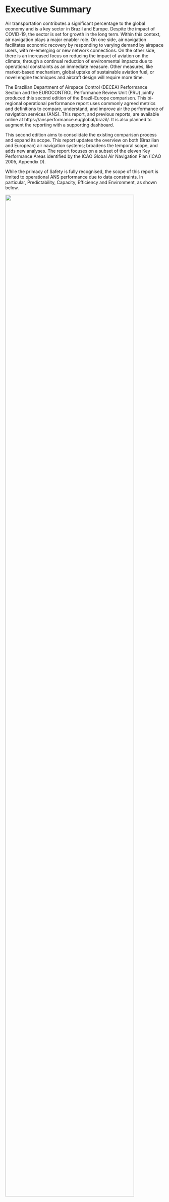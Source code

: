 
# Executive Summary {.unnumbered}

Air transportation contributes a significant percentage to the global economy and is a key sector in Brazil and Europe.
Despite the impact of COVID-19, the sector is set for growth in the long term.
Within this context, air navigation plays a major enabler role.
On one side, air navigation facilitates economic recovery by responding to varying demand by airspace users, with re-emerging or new network connections.
On the other side, there is an increased focus on reducing the impact of aviation on the climate, through a continual reduction of environmental impacts due to operational constraints as an immediate measure.
Other measures, like market-based mechanism, global uptake of sustainable aviation fuel, or novel engine techniques and aircraft design will require more time.

The Brazilian Department of Airspace Control (DECEA) Performance Section and the EUROCONTROL Performance Review Unit (PRU) jointly produced this second edition of the Brazil-Europe comparison.
This bi-regional operational performance report uses commonly agreed metrics and definitions to compare, understand, and improve air the performance of navigation services (ANS).
This report, and previous reports, are available online at https://ansperformance.eu/global/brazil/.
It is also planned to augment the reporting with a supporting dashboard.

This second edition aims to consolidate the existing comparison process and expand its scope.
This report updates the overview on both (Brazilian and European) air navigation systems; broadens the temporal scope, and adds new analyses.
The report focuses on a subset of the eleven Key Performance Areas identified by the ICAO Global Air Navigation Plan (ICAO 2005, Appendix D).

While the primacy of Safety is fully recognised, the scope of this report is limited to operational ANS performance due to data constraints.
In particular, Predictability, Capacity, Efficiency and Environment, as shown below.

![](figures/KPA-and-KPI.png){width="90%"}


This second report also introduces an initial approach to quantify the environmental impact of operational inefficiencies.

The comparison shows similarities and differences in the air navigation service provision and observed performance in both regions.
Major take-aways of this report include:

-   Overall, air navigation service provision is more fragmented in Europe with a higher number of local/national air navigation service providers and their respective control units. Integrated civil/military service provision is inherent to the organisation of DECEA and the Brazilian system, while in Europe a mix of co-location and integration exists, according to local/national arrangements.
-   COVID measures strongly impacted air transportation demand in both regions and affected almost all air navigation system parameters.
-   The difference between Brazil's and Europe's systems reacting to the seasons became more evident during the pandemic recovery. When not hit by another COVID-19 wave, the European region had greater variations in demand between the winter and summer seasons. The Brazilian flow recovered more gradually, showing a more continuous demand.
-   Predictability in both systems degraded during and post COVID phase and is slowly recovering to pre-COVID-19 levels.
-   Airport runway system capacities in both systems are designed to meet the traffic levels. Capacities at the Brazilian airports were increased in light of a change of methodology to determine these capacities and changed procedures.
-   The European system showed a higher association between lower demand and increased efficiency considering additional taxi time, additional time in terminal airspace and flight time variability. Taxi performance in Brazil follows similar principles and operational procedures with no significant differences. The partial analysis of additional time in terminal airspace revealed that on average traffic in Brazil observed higher times during the arrival phase in 2021 suggesting a system-wide change. The level of variability of flight times reflected the overall trend.
-   An initial approach to quantifying the emission benefit pool on the basis of the observed additional taxi-times was developed. Emissions and the improvement pool - next to operational constraints and inefficiencies - are dependent on the fleet mix operated at the different airports. This includes the role of the airport within the respective system. Larger hubs with a higher share of traffic - and in particular heavy aircraft operations - showed a higher contribution to the overall emission benefit pool.

This report will be updated throughout the coming years under the umbrella of the DECEA-EUROCONTROL memorandum of cooperation.
It is also planned to establish a web-based rolling monitoring updated on a regular basis.
Future editions will complement the data time series and support the development of further use-case analyses.
The lessons learnt of this joint project will be coordinated with the multi-national Performance Benchmarking Working Group (PBWG) and the ICAO GANP Study sub-group concerned with the further development of the GANP Key Performance Indicators (KPIs).
